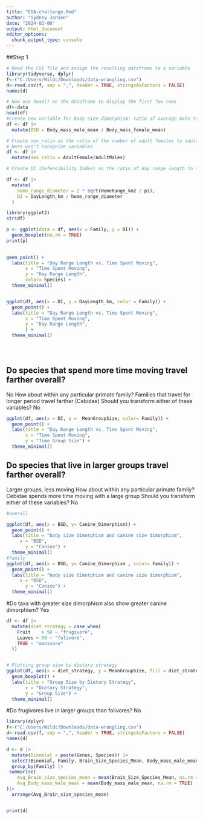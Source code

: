 ```yaml
---
title: "EDA-challenge.Rmd"
author: "Sydney Jansen"
date: "2024-02-06"
output: html_document
editor_options: 
  chunk_output_type: console
---
```

##Step 1
```r
# Read the CSV file and assign the resulting dataframe to a variable
library(tidyverse, dplyr)
f<-("C:/Users/Wildc/Downloads/data-wrangling.csv")
d<-read.csv(f, sep = ",", header = TRUE, stringsAsFactors = FALSE)
names(d)

# Now use head() on the dataframe to display the first few rows
df<-data
head(df)
#create new variable for body size dimorphism: ratio of average male to female body mass.
df <- df |>
  mutate(BSD = Body_mass_male_mean / Body_mass_female_mean)

# Create sex_ratio as the ratio of the number of adult females to adult males
# Here won't recognize variables
df <- df |>
  mutate(sex_ratio = AdultFemale/AdultMales)

# Create DI (Defensibility Index) as the ratio of day range length to the diameter of the home range

df <- df |>
  mutate(
    home_range_diameter = 2 * sqrt(HomeRange_km2 / pi),
    DI = DayLength_km / home_range_diameter
  )

library(ggplot2)             
str(df)

p <- ggplot(data = df, aes(x = Family, y = DI)) +
  geom_boxplot(na.rm = TRUE)
print(p)

  
geom_point() +
  labs(title = "Day Range Length vs. Time Spent Moving",
       x = "Time Spent Moving",
       y = "Day Range Length",
       color= Species) +
  theme_minimal()


ggplot(df, aes(x = DI, y = DayLength_km, color = Family)) +
  geom_point() +
  labs(title = "Day Range Length vs. Time Spent Moving",
       x = "Time Spent Moving",
       y = "Day Range Length",
       ) +
  theme_minimal()


 
```

## Do species that spend more time moving travel farther overall? 
  No
How about within any particular primate family?
  Families that travel for longer period travel farther (Cebidae) 
Should you transform either of these variables?
  No

```r
ggplot(df, aes(x = DI, y =  MeanGroupSize, color= Family)) +
  geom_point() +
  labs(title = "Day Range Length vs. Time Spent Moving",
       x = "Time Spent Moving",
       y = "Time Group Size") +
  theme_minimal()

```

## Do species that live in larger groups travel farther overall?
  Larger groups, less moving
How about within any particular primate family?
  Cebidae spends more time moving with a large group
Should you transform either of these variables?
  No
```r
#overall

ggplot(df, aes(x = BSD, y= Canine_Dimorphism)) +
  geom_point() +
  labs(title = "body size dimorphism and canine size dimorphism",
     x = "BSD",
       y = "Canine") +
  theme_minimal()
#family
ggplot(df, aes(x = BSD, y= Canine_Dimorphism , color= Family)) +
  geom_point() +
  labs(title = "body size dimorphism and canine size dimorphism",
     x = "BSD",
       y = "Canine") +
  theme_minimal()
```

#Do taxa with greater size dimorphism also show greater canine dimorphism?
Yes

```r
df <- df |>
  mutate(diet_strategy = case_when(
    Fruit    > 50 ~ "frugivore",
    Leaves > 50 ~ "folivore",
    TRUE ~ "omnivore"
  ))


# Plotting group size by dietary strategy
ggplot(df, aes(x = diet_strategy, y = MeanGroupSize, fill = diet_strategy)) +
  geom_boxplot() +
  labs(title = "Group Size by Dietary Strategy",
       x = "Dietary Strategy",
       y = "Group Size") +
  theme_minimal()

```
#Do frugivores live in larger groups than folivores?
No
```r
library(dplyr)
f<-("C:/Users/Wildc/Downloads/data-wrangling.csv")
d<-read.csv(f, sep = ",", header = TRUE, stringsAsFactors = FALSE)
names(d)

d <- d |>
  mutate(Binomial = paste(Genus, Species)) |>
  select(Binomial, Family, Brain_Size_Species_Mean, Body_mass_male_mean) |>
  group_by(Family) |>
 summarise( 
    Avg_Brain_size_species_mean = mean(Brain_Size_Species_Mean, na.rm = TRUE),
    Avg_Body_mass_male_mean = mean(Body_mass_male_mean, na.rm = TRUE)
)|>
  arrange(Avg_Brain_size_species_mean)


print(d)
```